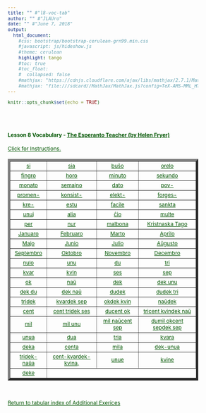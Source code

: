 ```yaml
---
title: "" #"l8-voc-tab"
author: "" #"JLAUro"
date: "" #"June 7, 2018"
output: 
  html_document:
    #css: bootstrap/bootstrap-cerulean-grn99.min.css
    #javascript: js/hideshow.js
    #theme: cerulean
    highlight: tango
    #toc: true
    #toc_float: 
    #  collapsed: false
    #mathjax: "https://cdnjs.cloudflare.com/ajax/libs/mathjax/2.7.1/MathJax.js?config=TeX-AMS-MML_HTMLorMML"
    #mathjax: "file:///sdcard//MathJax/MathJax.js?config=TeX-AMS-MML_HTMLorMML"
---
```


```r
knitr::opts_chunk$set(echo = TRUE)
```

<style>
a, body { 
color: #005500; 
font-size: 12px; 
}	

a:visited { color: #009900; }

[id^='tr'] {
display: none;
}

mark {
padding: 3px 3px;
text-align: left;
font-style: italic;
font-size: 10px;
background-color: #007700;
color: white;
margin-top: 0px;
margin-left: 5px;
}

</style>

<script type='text/javascript'>
function toggle_visibility(id) {
var e = document.getElementById(id);
e.style.display = ((e.style.display!='block') ? 'block' : 'none');
}
</script>

<br/><br/>

<p>
<h4>Lesson 8 Vocabulary - <a href=http://www.gutenberg.org/files/8177/8177-h/8177-h.htm>The Esperanto Teacher (by Helen Fryer)</a> <br/></h4>
<a id='r0' href='#' onclick="toggle_visibility('tr0');">
Click for Instructions.</a>
<div id='tr0'>
&nbsp;
<mark>Click on each link to toggle the English translation.  Reload page to turn off all translations.</mark>
</div>
</p>

<table width='100%' border='5px' cellspacing='5px' cellpadding='5px'>
<tr id='r1'>
<td align='center' valign='middle'><a id='item1' href='#r0' onclick="toggle_visibility('tr1');">si</a>
<div id='tr1'><mark>himself herself, itself, themselves</mark></div></td>

<td align='center' valign='middle'><a id='item2' href='#r0' onclick="toggle_visibility('tr2');">sia</a>
<div id='tr2'><mark>his own, her own, its own, their own</mark></div></td>

<td align='center' valign='middle'><a id='item3' href='#r0' onclick="toggle_visibility('tr3');">buŝo</a>
<div id='tr3'><mark>mouth</mark></div></td>

<td align='center' valign='middle'><a id='item4' href='#r0' onclick="toggle_visibility('tr4');">orelo</a>
<div id='tr4'><mark>ear</mark></div></td>
</tr>
<tr id='r2'>

<td align='center' valign='middle'><a id='item5' href='#r1' onclick="toggle_visibility('tr5');">fingro</a>
<div id='tr5'><mark>finger</mark></div></td>

<td align='center' valign='middle'><a id='item6' href='#r1' onclick="toggle_visibility('tr6');">horo</a>
<div id='tr6'><mark>hour</mark></div></td>

<td align='center' valign='middle'><a id='item7' href='#r1' onclick="toggle_visibility('tr7');">minuto</a>
<div id='tr7'><mark>minute</mark></div></td>

<td align='center' valign='middle'><a id='item8' href='#r1' onclick="toggle_visibility('tr8');">sekundo</a>
<div id='tr8'><mark>second</mark></div></td>
</tr>
<tr id='r3'>

<td align='center' valign='middle'><a id='item9' href='#r2' onclick="toggle_visibility('tr9');">monato</a>
<div id='tr9'><mark>month</mark></div></td>

<td align='center' valign='middle'><a id='item10' href='#r2' onclick="toggle_visibility('tr10');">semajno</a>
<div id='tr10'><mark>week</mark></div></td>

<td align='center' valign='middle'><a id='item11' href='#r2' onclick="toggle_visibility('tr11');">dato</a>
<div id='tr11'><mark>date (of month, etc.)</mark></div></td>

<td align='center' valign='middle'><a id='item12' href='#r2' onclick="toggle_visibility('tr12');">pov-</a>
<div id='tr12'><mark>can be able</mark></div></td>
</tr>
<tr id='r4'>

<td align='center' valign='middle'><a id='item13' href='#r3' onclick="toggle_visibility('tr13');">promen-</a>
<div id='tr13'><mark>take a walk</mark></div></td>

<td align='center' valign='middle'><a id='item14' href='#r3' onclick="toggle_visibility('tr14');">konsist-</a>
<div id='tr14'><mark>consist</mark></div></td>

<td align='center' valign='middle'><a id='item15' href='#r3' onclick="toggle_visibility('tr15');">elekt-</a>
<div id='tr15'><mark>choose, elect</mark></div></td>

<td align='center' valign='middle'><a id='item16' href='#r3' onclick="toggle_visibility('tr16');">forges-</a>
<div id='tr16'><mark>forget</mark></div></td>
</tr>
<tr id='r5'>

<td align='center' valign='middle'><a id='item17' href='#r4' onclick="toggle_visibility('tr17');">kre-</a>
<div id='tr17'><mark>create</mark></div></td>

<td align='center' valign='middle'><a id='item18' href='#r4' onclick="toggle_visibility('tr18');">estu</a>
<div id='tr18'><mark>should be</mark></div></td>

<td align='center' valign='middle'><a id='item19' href='#r4' onclick="toggle_visibility('tr19');">facile</a>
<div id='tr19'><mark>easily</mark></div></td>

<td align='center' valign='middle'><a id='item20' href='#r4' onclick="toggle_visibility('tr20');">sankta</a>
<div id='tr20'><mark>holy</mark></div></td>
</tr>
<tr id='r6'>

<td align='center' valign='middle'><a id='item21' href='#r5' onclick="toggle_visibility('tr21');">unuj</a>
<div id='tr21'><mark>some</mark></div></td>

<td align='center' valign='middle'><a id='item22' href='#r5' onclick="toggle_visibility('tr22');">alia</a>
<div id='tr22'><mark>other</mark></div></td>

<td align='center' valign='middle'><a id='item23' href='#r5' onclick="toggle_visibility('tr23');">ĉio</a>
<div id='tr23'><mark>everything, all</mark></div></td>

<td align='center' valign='middle'><a id='item24' href='#r5' onclick="toggle_visibility('tr24');">multe</a>
<div id='tr24'><mark>much, many</mark></div></td>
</tr>
<tr id='r7'>

<td align='center' valign='middle'><a id='item25' href='#r6' onclick="toggle_visibility('tr25');">per</a>
<div id='tr25'><mark>by means of, through, with</mark></div></td>

<td align='center' valign='middle'><a id='item26' href='#r6' onclick="toggle_visibility('tr26');">nur</a>
<div id='tr26'><mark>only</mark></div></td>

<td align='center' valign='middle'><a id='item27' href='#r6' onclick="toggle_visibility('tr27');">malbona</a>
<div id='tr27'><mark>bad</mark></div></td>

<td align='center' valign='middle'><a id='item28' href='#r6' onclick="toggle_visibility('tr28');">Kristnaska Tago</a>
<div id='tr28'><mark>Christmas Day</mark></div></td>
</tr>
<tr id='r8'>

<td align='center' valign='middle'><a id='item29' href='#r7' onclick="toggle_visibility('tr29');">Januaro</a>
<div id='tr29'><mark>January</mark></div></td>

<td align='center' valign='middle'><a id='item30' href='#r7' onclick="toggle_visibility('tr30');">Februaro</a>
<div id='tr30'><mark>February</mark></div></td>

<td align='center' valign='middle'><a id='item31' href='#r7' onclick="toggle_visibility('tr31');">Marto</a>
<div id='tr31'><mark>March</mark></div></td>

<td align='center' valign='middle'><a id='item32' href='#r7' onclick="toggle_visibility('tr32');">Aprilo</a>
<div id='tr32'><mark>April</mark></div></td>
</tr>
<tr id='r9'>

<td align='center' valign='middle'><a id='item33' href='#r8' onclick="toggle_visibility('tr33');">Majo</a>
<div id='tr33'><mark>May</mark></div></td>

<td align='center' valign='middle'><a id='item34' href='#r8' onclick="toggle_visibility('tr34');">Junio</a>
<div id='tr34'><mark>June</mark></div></td>

<td align='center' valign='middle'><a id='item35' href='#r8' onclick="toggle_visibility('tr35');">Julio</a>
<div id='tr35'><mark>July</mark></div></td>

<td align='center' valign='middle'><a id='item36' href='#r8' onclick="toggle_visibility('tr36');">Aŭgusto</a>
<div id='tr36'><mark>August</mark></div></td>
</tr>
<tr id='r10'>

<td align='center' valign='middle'><a id='item37' href='#r9' onclick="toggle_visibility('tr37');">Septembro</a>
<div id='tr37'><mark>September</mark></div></td>

<td align='center' valign='middle'><a id='item38' href='#r9' onclick="toggle_visibility('tr38');">Oktobro</a>
<div id='tr38'><mark>October</mark></div></td>

<td align='center' valign='middle'><a id='item39' href='#r9' onclick="toggle_visibility('tr39');">Novembro</a>
<div id='tr39'><mark>November</mark></div></td>

<td align='center' valign='middle'><a id='item40' href='#r9' onclick="toggle_visibility('tr40');">Decembro</a>
<div id='tr40'><mark>December</mark></div></td>
</tr>
<tr id='r11'>

<td align='center' valign='middle'><a id='item41' href='#r10' onclick="toggle_visibility('tr41');">nulo</a>
<div id='tr41'><mark>0</mark></div></td>

<td align='center' valign='middle'><a id='item42' href='#r10' onclick="toggle_visibility('tr42');">unu</a>
<div id='tr42'><mark>1</mark></div></td>

<td align='center' valign='middle'><a id='item43' href='#r10' onclick="toggle_visibility('tr43');">du</a>
<div id='tr43'><mark>2</mark></div></td>

<td align='center' valign='middle'><a id='item44' href='#r10' onclick="toggle_visibility('tr44');">tri</a>
<div id='tr44'><mark>3</mark></div></td>
</tr>
<tr id='r12'>

<td align='center' valign='middle'><a id='item45' href='#r11' onclick="toggle_visibility('tr45');">kvar</a>
<div id='tr45'><mark>4</mark></div></td>

<td align='center' valign='middle'><a id='item46' href='#r11' onclick="toggle_visibility('tr46');">kvin</a>
<div id='tr46'><mark>5</mark></div></td>

<td align='center' valign='middle'><a id='item47' href='#r11' onclick="toggle_visibility('tr47');">ses</a>
<div id='tr47'><mark>6</mark></div></td>

<td align='center' valign='middle'><a id='item48' href='#r11' onclick="toggle_visibility('tr48');">sep</a>
<div id='tr48'><mark>7</mark></div></td>
</tr>
<tr id='r13'>

<td align='center' valign='middle'><a id='item49' href='#r12' onclick="toggle_visibility('tr49');">ok</a>
<div id='tr49'><mark>8</mark></div></td>

<td align='center' valign='middle'><a id='item50' href='#r12' onclick="toggle_visibility('tr50');">naŭ</a>
<div id='tr50'><mark>9</mark></div></td>

<td align='center' valign='middle'><a id='item51' href='#r12' onclick="toggle_visibility('tr51');">dek</a>
<div id='tr51'><mark>10</mark></div></td>

<td align='center' valign='middle'><a id='item52' href='#r12' onclick="toggle_visibility('tr52');">dek unu</a>
<div id='tr52'><mark>11</mark></div></td>
</tr>
<tr id='r14'>

<td align='center' valign='middle'><a id='item53' href='#r13' onclick="toggle_visibility('tr53');">dek du</a>
<div id='tr53'><mark>12</mark></div></td>

<td align='center' valign='middle'><a id='item54' href='#r13' onclick="toggle_visibility('tr54');">dek naŭ</a>
<div id='tr54'><mark>19</mark></div></td>

<td align='center' valign='middle'><a id='item55' href='#r13' onclick="toggle_visibility('tr55');">dudek</a>
<div id='tr55'><mark>20</mark></div></td>

<td align='center' valign='middle'><a id='item56' href='#r13' onclick="toggle_visibility('tr56');">dudek tri</a>
<div id='tr56'><mark>23</mark></div></td>
</tr>
<tr id='r15'>

<td align='center' valign='middle'><a id='item57' href='#r14' onclick="toggle_visibility('tr57');">tridek</a>
<div id='tr57'><mark>30</mark></div></td>

<td align='center' valign='middle'><a id='item58' href='#r14' onclick="toggle_visibility('tr58');">kvardek sep</a>
<div id='tr58'><mark>47</mark></div></td>

<td align='center' valign='middle'><a id='item59' href='#r14' onclick="toggle_visibility('tr59');">okdek kvin</a>
<div id='tr59'><mark>85</mark></div></td>

<td align='center' valign='middle'><a id='item60' href='#r14' onclick="toggle_visibility('tr60');">naŭdek</a>
<div id='tr60'><mark>90</mark></div></td>
</tr>
<tr id='r16'>

<td align='center' valign='middle'><a id='item61' href='#r15' onclick="toggle_visibility('tr61');">cent</a>
<div id='tr61'><mark>100</mark></div></td>

<td align='center' valign='middle'><a id='item62' href='#r15' onclick="toggle_visibility('tr62');">cent tridek ses</a>
<div id='tr62'><mark>136</mark></div></td>

<td align='center' valign='middle'><a id='item63' href='#r15' onclick="toggle_visibility('tr63');">ducent ok</a>
<div id='tr63'><mark>208</mark></div></td>

<td align='center' valign='middle'><a id='item64' href='#r15' onclick="toggle_visibility('tr64');">tricent kvindek naŭ</a>
<div id='tr64'><mark>359</mark></div></td>
</tr>
<tr id='r17'>

<td align='center' valign='middle'><a id='item65' href='#r16' onclick="toggle_visibility('tr65');">mil</a>
<div id='tr65'><mark>1,000</mark></div></td>

<td align='center' valign='middle'><a id='item66' href='#r16' onclick="toggle_visibility('tr66');">mil unu</a>
<div id='tr66'><mark>1,001</mark></div></td>

<td align='center' valign='middle'><a id='item67' href='#r16' onclick="toggle_visibility('tr67');">mil naŭcent sep</a>
<div id='tr67'><mark>1,907</mark></div></td>

<td align='center' valign='middle'><a id='item68' href='#r16' onclick="toggle_visibility('tr68');">dumil okcent sepdek sep</a>
<div id='tr68'><mark>2,877</mark></div></td>
</tr>
<tr id='r18'>

<td align='center' valign='middle'><a id='item69' href='#r17' onclick="toggle_visibility('tr69');">unua</a>
<div id='tr69'><mark>first</mark></div></td>

<td align='center' valign='middle'><a id='item70' href='#r17' onclick="toggle_visibility('tr70');">dua</a>
<div id='tr70'><mark>second</mark></div></td>

<td align='center' valign='middle'><a id='item71' href='#r17' onclick="toggle_visibility('tr71');">tria</a>
<div id='tr71'><mark>third</mark></div></td>

<td align='center' valign='middle'><a id='item72' href='#r17' onclick="toggle_visibility('tr72');">kvara</a>
<div id='tr72'><mark>fourth</mark></div></td>
</tr>
<tr id='r19'>

<td align='center' valign='middle'><a id='item73' href='#r18' onclick="toggle_visibility('tr73');">deka</a>
<div id='tr73'><mark>tenth</mark></div></td>

<td align='center' valign='middle'><a id='item74' href='#r18' onclick="toggle_visibility('tr74');">centa</a>
<div id='tr74'><mark>hundredth</mark></div></td>

<td align='center' valign='middle'><a id='item75' href='#r18' onclick="toggle_visibility('tr75');">mila</a>
<div id='tr75'><mark>thousandth</mark></div></td>

<td align='center' valign='middle'><a id='item76' href='#r18' onclick="toggle_visibility('tr76');">dek-unua</a>
<div id='tr76'><mark>eleventh</mark></div></td>
</tr>
<tr id='r20'>

<td align='center' valign='middle'><a id='item77' href='#r19' onclick="toggle_visibility('tr77');">tridek-naŭa</a>
<div id='tr77'><mark>thirty-ninth</mark></div></td>

<td align='center' valign='middle'><a id='item78' href='#r19' onclick="toggle_visibility('tr78');">cent-kvardek-kvina,</a>
<div id='tr78'><mark>145th</mark></div></td>

<td align='center' valign='middle'><a id='item79' href='#r19' onclick="toggle_visibility('tr79');">unue</a>
<div id='tr79'><mark>firstly (see Lesson 12)</mark></div></td>

<td align='center' valign='middle'><a id='item80' href='#r19' onclick="toggle_visibility('tr80');">kvine</a>
<div id='tr80'><mark>fifthly</mark></div></td>
</tr>
<tr id='r21'>

<td align='center' valign='middle'><a id='item81' href='#r20' onclick="toggle_visibility('tr81');">deke</a>
<div id='tr81'><mark>tenthly</mark></div></td>

</tr>
</table>
<br/>
<p>
<a href=addExercises.html>Return to tabular index of Additional Exerices</a>
</p>

